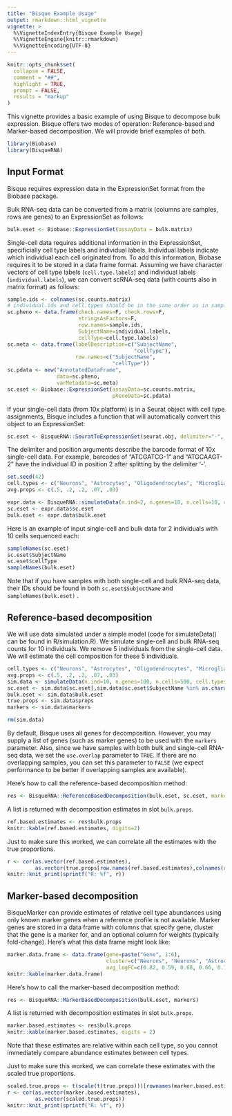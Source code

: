 ```yaml
---
title: "Bisque Example Usage"
output: rmarkdown::html_vignette
vignette: >
  %\VignetteIndexEntry{Bisque Example Usage}
  %\VignetteEngine{knitr::rmarkdown}
  %\VignetteEncoding{UTF-8}
---
```


```r
knitr::opts_chunk$set(
  collapse = FALSE,
  comment = "##",
  highlight = TRUE,
  prompt = FALSE,
  results = "markup"
)
```

This vignette provides a basic example of using Bisque to decompose bulk expression. Bisque offers two modes of operation: Reference-based and Marker-based decomposition. We will provide brief examples of both.

```r
library(Biobase)
library(BisqueRNA)
```

## Input Format

Bisque requires expression data in the ExpressionSet format from the Biobase package. 

Bulk RNA-seq data can be converted from a matrix (columns are samples, rows are genes) to an ExpressionSet as follows:

```r
bulk.eset <- Biobase::ExpressionSet(assayData = bulk.matrix)
```

Single-cell data requires additional information in the ExpressionSet, specificially cell type labels and individual labels. Individual labels indicate which individual each cell originated from. To add this information, Biobase requires it to be stored in a data frame format. Assuming we have character vectors of cell type labels (```cell.type.labels```) and individual labels (```individual.labels```), we can convert scRNA-seq data (with counts also in matrix format) as follows:

```r
sample.ids <- colnames(sc.counts.matrix)
# individual.ids and cell.types should be in the same order as in sample.ids
sc.pheno <- data.frame(check.names=F, check.rows=F,
                       stringsAsFactors=F,
                       row.names=sample.ids,
                       SubjectName=individual.labels,
                       cellType=cell.type.labels)
sc.meta <- data.frame(labelDescription=c("SubjectName",
                                         "cellType"),
                      row.names=c("SubjectName",
                                  "cellType"))
sc.pdata <- new("AnnotatedDataFrame",
                data=sc.pheno,
                varMetadata=sc.meta)
sc.eset <- Biobase::ExpressionSet(assayData=sc.counts.matrix,
                                  phenoData=sc.pdata)
```

If your single-cell data (from 10x platform) is in a Seurat object with cell type assignments, Bisque includes a function that will automatically convert this object to an ExpressionSet:

```r
sc.eset <- BisqueRNA::SeuratToExpressionSet(seurat.obj, delimiter="-", position=2, version="v3")
```

The delimiter and position arguments describe the barcode format of 10x single-cell data. For example, barcodes of "ATCGATCG-1" and "ATGCAAGT-2" have the individual ID in position 2 after splitting by the delimiter '-'. 

```r
set.seed(42)
cell.types <- c("Neurons", "Astrocytes", "Oligodendrocytes", "Microglia", "Endothelial Cells")
avg.props <- c(.5, .2, .2, .07, .03)

expr.data <- BisqueRNA::simulateData(n.ind=2, n.genes=10, n.cells=10, cell.types=cell.types, avg.props=avg.props)
sc.eset <- expr.data$sc.eset
bulk.eset <- expr.data$bulk.eset
```
Here is an example of input single-cell and bulk data for 2 individuals with 10 cells sequenced each:

```r
sampleNames(sc.eset)
sc.eset$SubjectName
sc.eset$cellType
sampleNames(bulk.eset)
```

Note that if you have samples with both single-cell and bulk RNA-seq data, their IDs should be found in both ```sc.eset$SubjectName``` and ```sampleNames(bulk.eset)``` .

## Reference-based decomposition

We will use data simulated under a simple model (code for simulateData() can be found in R/simulation.R).
We simulate single-cell and bulk RNA-seq counts for 10 individuals. We remove 5 individuals from the single-cell data. We will estimate the cell composition for these 5 individuals.

```r
cell.types <- c("Neurons", "Astrocytes", "Oligodendrocytes", "Microglia", "Endothelial Cells")
avg.props <- c(.5, .2, .2, .07, .03)
sim.data <- simulateData(n.ind=10, n.genes=100, n.cells=500, cell.types=cell.types, avg.props=avg.props)
sc.eset <- sim.data$sc.eset[,sim.data$sc.eset$SubjectName %in% as.character(6:10)]
bulk.eset <- sim.data$bulk.eset
true.props <- sim.data$props
markers <- sim.data$markers
```
```r
rm(sim.data)
```

By default, Bisque uses all genes for decomposition. However, you may supply a list of genes (such as marker genes) to be used with the ```markers``` parameter. Also, since we have samples with both bulk and single-cell RNA-seq data, we set the ```use.overlap``` parameter to ```TRUE```. If there are no overlapping samples, you can set this parameter to ```FALSE``` (we expect performance to be better if overlapping samples are available).

Here's how to call the reference-based decomposition method:

```r
res <- BisqueRNA::ReferenceBasedDecomposition(bulk.eset, sc.eset, markers=NULL, use.overlap=TRUE)
```

A list is returned with decomposition estimates in slot ```bulk.props```.

```r
ref.based.estimates <- res$bulk.props
knitr::kable(ref.based.estimates, digits=2)
```

Just to make sure this worked, we can correlate all the estimates with the true proportions.
```r
r <- cor(as.vector(ref.based.estimates), 
         as.vector(true.props[row.names(ref.based.estimates),colnames(ref.based.estimates)]))
knitr::knit_print(sprintf("R: %f", r))
```

## Marker-based decomposition

BisqueMarker can provide estimates of relative cell type abundances using only known marker genes when a reference profile is not available. Marker genes are stored in a data frame with columns that specify gene, cluster that the gene is a marker for, and an optional column for weights (typically fold-change). Here's what this data frame might look like:

```r
marker.data.frame <- data.frame(gene=paste("Gene", 1:6),
                                cluster=c("Neurons", "Neurons", "Astrocytes", "Oligodendrocytes", "Microglia", "Endothelial Cells"),
                                avg_logFC=c(0.82, 0.59, 0.68, 0.66, 0.71, 0.62))
knitr::kable(marker.data.frame)
```


Here's how to call the marker-based decomposition method:
```r
res <- BisqueRNA::MarkerBasedDecomposition(bulk.eset, markers)
```
A list is returned with decomposition estimates in slot ```bulk.props```.

```r
marker.based.estimates <- res$bulk.props
knitr::kable(marker.based.estimates, digits = 2)
```

Note that these estimates are relative within each cell type, so you cannot immediately compare abundance estimates between cell types.

Just to make sure this worked, we can correlate these estimates with the scaled true proportions.

```r
scaled.true.props <- t(scale(t(true.props)))[rownames(marker.based.estimates),]
r <- cor(as.vector(marker.based.estimates),
         as.vector(scaled.true.props))
knitr::knit_print(sprintf("R: %f", r))
```
